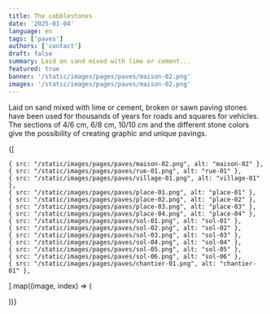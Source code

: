 ```yaml
---
title: The cobblestones
date: '2025-01-04'
language: en
tags: ['paves']
authors: ['contact']
draft: false
summary: Laid on sand mixed with lime or cement...
featured: true
banner: '/static/images/pages/paves/maison-02.png'
images: '/static/images/pages/paves/maison-02.png'
---
```

Laid on sand mixed with lime or cement, broken or sawn paving stones have been used for thousands of years for roads and squares for vehicles. The sections of 4/6 cm, 6/8 cm, 10/10 cm and the different stone colors give the possibility of creating graphic and unique pavings.

<div className="grid grid-cols-1 md:grid-cols-2 lg:grid-cols-3 gap-2">
  {[
    
    { src: "/static/images/pages/paves/maison-02.png", alt: "maison-02" },
    { src: "/static/images/pages/paves/rue-01.png", alt: "rue-01" },    
    { src: "/static/images/pages/paves/village-01.png", alt: "village-01" },    
    { src: "/static/images/pages/paves/place-01.png", alt: "place-01" },
    { src: "/static/images/pages/paves/place-02.png", alt: "place-02" },
    { src: "/static/images/pages/paves/place-03.png", alt: "place-03" },
    { src: "/static/images/pages/paves/place-04.png", alt: "place-04" },    
    { src: "/static/images/pages/paves/sol-01.png", alt: "sol-01" },
    { src: "/static/images/pages/paves/sol-02.png", alt: "sol-02" },
    { src: "/static/images/pages/paves/sol-03.png", alt: "sol-03" },
    { src: "/static/images/pages/paves/sol-04.png", alt: "sol-04" },
    { src: "/static/images/pages/paves/sol-05.png", alt: "sol-05" },
    { src: "/static/images/pages/paves/sol-06.png", alt: "sol-06" },
    { src: "/static/images/pages/paves/chantier-01.png", alt: "chantier-01" },
  ].map((image, index) => (
    <div key={index} className="rounded-lg">
      <FancyBoxImage
        src={image.src}
        alt={image.alt}
        width={2912}
        height={1632}
        className="w-full h-full object-cover"
      />
    </div>
  ))}
</div>